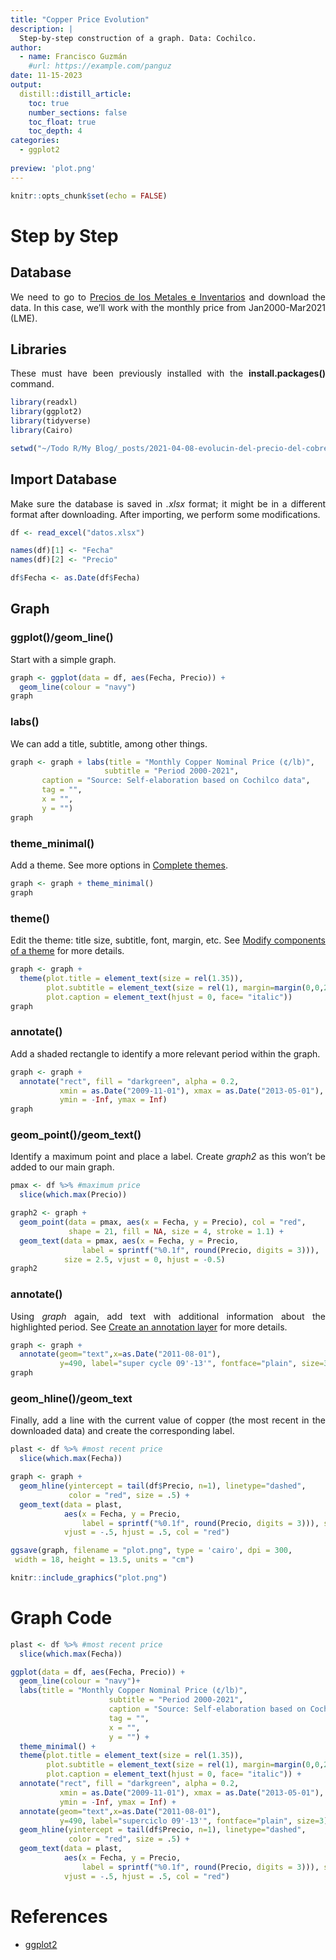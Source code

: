 ```yaml
---
title: "Copper Price Evolution"
description: |
  Step-by-step construction of a graph. Data: Cochilco.
author:
  - name: Francisco Guzmán
    #url: https://example.com/panguz
date: 11-15-2023
output: 
  distill::distill_article:
    toc: true
    number_sections: false
    toc_float: true
    toc_depth: 4
categories:
  - ggplot2
  
preview: 'plot.png'
---
```


<style>
body {
text-align: justify}
</style>

```r
knitr::opts_chunk$set(echo = FALSE)
```

# Step by Step

## Database

We need to go to <a href="https://boletin.cochilco.cl/estadisticas/grafico.asp?tipo_metal=1" target="_blank">Precios de los Metales e Inventarios</a>
and download the data. In this case, we'll work with the monthly price from Jan2000-Mar2021 (LME).

## Libraries
These must have been previously installed with the **install.packages()** command.

```r
library(readxl)
library(ggplot2)
library(tidyverse)
library(Cairo)

```

```r
setwd("~/Todo R/My Blog/_posts/2021-04-08-evolucin-del-precio-del-cobre")
```

## Import Database

Make sure the database is saved in *.xlsx* format; it might be in a different format after downloading. After importing, we perform some modifications.

```r
df <- read_excel("datos.xlsx")

names(df)[1] <- "Fecha"
names(df)[2] <- "Precio"

df$Fecha <- as.Date(df$Fecha)

```

## Graph

### ggplot()/geom_line()

Start with a simple graph.

```r
graph <- ggplot(data = df, aes(Fecha, Precio)) +
  geom_line(colour = "navy")
graph
```

### labs()

We can add a title, subtitle, among other things.

```r
graph <- graph + labs(title = "Monthly Copper Nominal Price (¢/lb)",
                     subtitle = "Period 2000-2021",
       caption = "Source: Self-elaboration based on Cochilco data",
       tag = "",
       x = "",
       y = "")
graph
```

### theme_minimal()

Add a theme. See more options in <a href="https://ggplot2.tidyverse.org/reference/ggtheme.html" target="_blank">Complete themes</a>.

```r
graph <- graph + theme_minimal()
graph
```

### theme()

Edit the theme: title size, subtitle, font, margin, etc. See <a href="https://ggplot2.tidyverse.org/reference/theme.html#examples" target="_blank">Modify components of a theme</a> for more details.


```r
graph <- graph +
  theme(plot.title = element_text(size = rel(1.35)),
        plot.subtitle = element_text(size = rel(1), margin=margin(0,0,20,0)),
        plot.caption = element_text(hjust = 0, face= "italic"))
graph
```


### annotate()

Add a shaded rectangle to identify a more relevant period within the graph.

```r
graph <- graph +
  annotate("rect", fill = "darkgreen", alpha = 0.2,
           xmin = as.Date("2009-11-01"), xmax = as.Date("2013-05-01"),
           ymin = -Inf, ymax = Inf)
graph
```


### geom_point()/geom_text()

Identify a maximum point and place a label. Create *graph2* as this won't be added to our main graph.


```r
pmax <- df %>% #maximum price
  slice(which.max(Precio))

graph2 <- graph +
  geom_point(data = pmax, aes(x = Fecha, y = Precio), col = "red",
             shape = 21, fill = NA, size = 4, stroke = 1.1) +
  geom_text(data = pmax, aes(x = Fecha, y = Precio,
                label = sprintf("%0.1f", round(Precio, digits = 3))),
            size = 2.5, vjust = 0, hjust = -0.5)
graph2
```


### annotate()

Using *graph* again, add text with additional information about the highlighted period. See <a href="https://ggplot2.tidyverse.org/reference/annotate.html" target="_blank">Create an annotation layer</a> for more details.


```r
graph <- graph + 
  annotate(geom="text",x=as.Date("2011-08-01"),
           y=490, label="super cycle 09'-13'", fontface="plain", size=3)
graph
```

### geom_hline()/geom_text

Finally, add a line with the current value of copper (the most recent in the downloaded data) and create the corresponding label.

```r
plast <- df %>% #most recent price
  slice(which.max(Fecha))

graph <- graph +
  geom_hline(yintercept = tail(df$Precio, n=1), linetype="dashed",
             color = "red", size = .5) +
  geom_text(data = plast,
            aes(x = Fecha, y = Precio,
                label = sprintf("%0.1f", round(Precio, digits = 3))), size = 3,
            vjust = -.5, hjust = .5, col = "red")

```


```r
ggsave(graph, filename = "plot.png", type = 'cairo', dpi = 300,
 width = 18, height = 13.5, units = "cm")

knitr::include_graphics("plot.png")

```


# Graph Code

```r

plast <- df %>% #most recent price
  slice(which.max(Fecha))

ggplot(data = df, aes(Fecha, Precio)) +
  geom_line(colour = "navy")+ 
  labs(title = "Monthly Copper Nominal Price (¢/lb)",
                      subtitle = "Period 2000-2021",
                      caption = "Source: Self-elaboration based on Cochilco data",
                      tag = "",
                      x = "",
                      y = "") + 
  theme_minimal() +
  theme(plot.title = element_text(size = rel(1.35)),
        plot.subtitle = element_text(size = rel(1), margin=margin(0,0,20,0)),
        plot.caption = element_text(hjust = 0, face= "italic")) +
  annotate("rect", fill = "darkgreen", alpha = 0.2,
           xmin = as.Date("2009-11-01"), xmax = as.Date("2013-05-01"),
           ymin = -Inf, ymax = Inf) +
  annotate(geom="text",x=as.Date("2011-08-01"),
           y=490, label="superciclo 09'-13'", fontface="plain", size=3) +
  geom_hline(yintercept = tail(df$Precio, n=1), linetype="dashed",
             color = "red", size = .5) +
  geom_text(data = plast,
            aes(x = Fecha, y = Precio,
                label = sprintf("%0.1f", round(Precio, digits = 3))), size = 3,
            vjust = -.5, hjust = .5, col = "red")
```

# References

* <a href="https://ggplot2.tidyverse.org/reference/index.html" target="_blank">ggplot2</a>